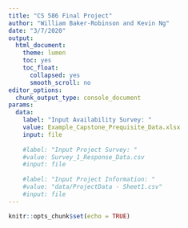 ```yaml
---
title: "CS 586 Final Project"
author: "William Baker-Robinson and Kevin Ng"
date: "3/7/2020"
output:
  html_document:
    theme: lumen
    toc: yes
    toc_float:
      collapsed: yes
      smooth_scroll: no
editor_options:
  chunk_output_type: console_document
params:
  data:
    label: "Input Availability Survey: "
    value: Example_Capstone_Prequisite_Data.xlsx
    input: file
    
    #label: "Input Project Survey: "
    #value: Survey_1_Response_Data.csv
    #input: file
    
    #label: "Input Project Information: "
    #value: "data/ProjectData - Sheet1.csv" 
    #input: file 
---
```


```r
knitr::opts_chunk$set(echo = TRUE)
```
